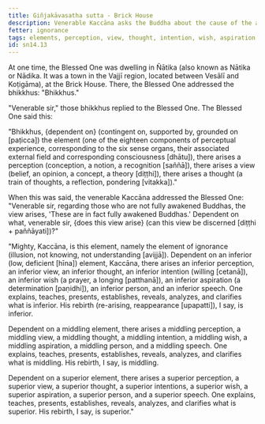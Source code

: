 ```yaml
---
title: Giñjakāvasatha sutta - Brick House
description: Venerable Kaccāna asks the Buddha about the cause of the arising of the view regarding those who are not fully awakened Buddhas that they are in fact fully awakened Buddhas.
fetter: ignorance
tags: elements, perception, view, thought, intention, wish, aspiration, speech, rebirth, sn, sn12-21, sn14
id: sn14.13
---
```


At one time, the Blessed One was dwelling in Ñātika (also known as Nātika or Nādika. It was a town in the Vajjī region, located between Vesālī and Koṭigāma), at the Brick House. There, the Blessed One addressed the bhikkhus: "Bhikkhus."

"Venerable sir," those bhikkhus replied to the Blessed One. The Blessed One said this:

"Bhikkhus, \{dependent on} (contingent on, supported by, grounded on [paṭicca]) the element (one of the eighteen components of perceptual experience, corresponding to the six sense organs, their associated external field and corresponding consciousness [dhātu]), there arises a perception (conception, a notion, a recognition [saññā]), there arises a view (belief, an opinion, a concept, a theory [diṭṭhi]), there arises a thought (a train of thoughts, a reflection, pondering [vitakka])."

When this was said, the venerable Kaccāna addressed the Blessed One: "Venerable sir, regarding those who are not fully awakened Buddhas, the view arises, 'These are in fact fully awakened Buddhas.' Dependent on what, venerable sir, \{does this view arise} (can this view be discerned [diṭṭhi + paññāyati])?"

"Mighty, Kaccāna, is this element, namely the element of ignorance (illusion, not knowing, not understanding [avijjā]). Dependent on an inferior (low, deficient [hīna]) element, Kaccāna, there arises an inferior perception, an inferior view, an inferior thought, an inferior intention (willing [cetanā]), an inferior wish (a prayer, a longing [patthanā]), an inferior aspiration (a determination [paṇidhi]), an inferior person, and an inferior speech. One explains, teaches, presents, establishes, reveals, analyzes, and clarifies what is inferior. His rebirth (re-arising, reappearance [upapatti]), I say, is inferior.

Dependent on a middling element, there arises a middling perception, a middling view, a middling thought, a middling intention, a middling wish, a middling aspiration, a middling person, and a middling speech. One explains, teaches, presents, establishes, reveals, analyzes, and clarifies what is middling. His rebirth, I say, is middling.

Dependent on a superior element, there arises a superior perception, a superior view, a superior thought, a superior intentions, a superior wish, a superior aspiration, a superior person, and a superior speech. One explains, teaches, presents, establishes, reveals, analyzes, and clarifies what is superior. His rebirth, I say, is superior."